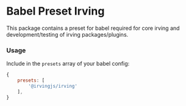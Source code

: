 <Meta title="Packages/Babel Preset Irving" />

# Babel Preset Irving
This package contains a preset for babel required for core irving and development/testing of irving packages/plugins.

### Usage
Include in the `presets` array of your babel config:

```javascript
{
    presets: [
        '@irvingjs/irving'
    ],
}
```
